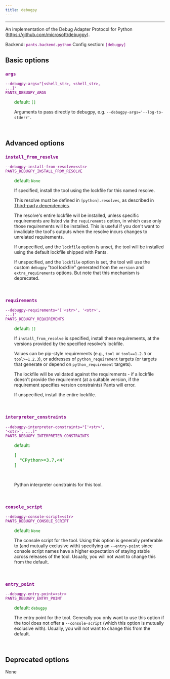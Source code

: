 ```yaml
---
title: debugpy
---
```


---

An implementation of the Debug Adapter Protocol for Python (https://github.com/microsoft/debugpy).

Backend: <span style="color: purple"><code>pants.backend.python</code></span>
Config section: <span style="color: purple"><code>[debugpy]</code></span>

## Basic options

<div style="color: purple">

### `args`

  <code>--debugpy-args=&quot;[&lt;shell_str&gt;, &lt;shell_str&gt;, ...]&quot;</code><br>
  <code>PANTS_DEBUGPY_ARGS</code><br>
</div>
<div style="padding-left: 2em;">
<span style="color: green">default: <code>[]</code></span>

<br>

Arguments to pass directly to debugpy, e.g. `--debugpy-args='--log-to-stderr'`.

</div>
<br>

## Advanced options

<div style="color: purple">

### `install_from_resolve`

  <code>--debugpy-install-from-resolve=&lt;str&gt;</code><br>
  <code>PANTS_DEBUGPY_INSTALL_FROM_RESOLVE</code><br>
</div>
<div style="padding-left: 2em;">
<span style="color: green">default: <code>None</code></span>

<br>

If specified, install the tool using the lockfile for this named resolve.

This resolve must be defined in `[python].resolves`, as described in [Third-party dependencies](doc:python-third-party-dependencies#user-lockfiles).

The resolve's entire lockfile will be installed, unless specific requirements are listed via the `requirements` option, in which case only those requirements will be installed. This is useful if you don't want to invalidate the tool's outputs when the resolve incurs changes to unrelated requirements.

If unspecified, and the `lockfile` option is unset, the tool will be installed using the default lockfile shipped with Pants.

If unspecified, and the `lockfile` option is set, the tool will use the custom `debugpy` "tool lockfile" generated from the `version` and `extra_requirements` options. But note that this mechanism is deprecated.

</div>
<br>

<div style="color: purple">

### `requirements`

  <code>--debugpy-requirements=&quot;['&lt;str&gt;', '&lt;str&gt;', ...]&quot;</code><br>
  <code>PANTS_DEBUGPY_REQUIREMENTS</code><br>
</div>
<div style="padding-left: 2em;">
<span style="color: green">default: <code>[]</code></span>

<br>

If `install_from_resolve` is specified, install these requirements, at the versions provided by the specified resolve's lockfile.

Values can be pip-style requirements (e.g., `tool` or `tool==1.2.3` or `tool>=1.2.3`), or addresses of `python_requirement` targets (or targets that generate or depend on `python_requirement` targets).

The lockfile will be validated against the requirements - if a lockfile doesn't provide the requirement (at a suitable version, if the requirement specifies version constraints) Pants will error.

If unspecified, install the entire lockfile.

</div>
<br>

<div style="color: purple">

### `interpreter_constraints`

  <code>--debugpy-interpreter-constraints=&quot;['&lt;str&gt;', '&lt;str&gt;', ...]&quot;</code><br>
  <code>PANTS_DEBUGPY_INTERPRETER_CONSTRAINTS</code><br>
</div>
<div style="padding-left: 2em;">
<span style="color: green">default: <pre>[
  "CPython&gt;=3.7,&lt;4"
]</pre></span>

<br>

Python interpreter constraints for this tool.

</div>
<br>

<div style="color: purple">

### `console_script`

  <code>--debugpy-console-script=&lt;str&gt;</code><br>
  <code>PANTS_DEBUGPY_CONSOLE_SCRIPT</code><br>
</div>
<div style="padding-left: 2em;">
<span style="color: green">default: <code>None</code></span>

<br>

The console script for the tool. Using this option is generally preferable to (and mutually exclusive with) specifying an `--entry-point` since console script names have a higher expectation of staying stable across releases of the tool. Usually, you will not want to change this from the default.

</div>
<br>

<div style="color: purple">

### `entry_point`

  <code>--debugpy-entry-point=&lt;str&gt;</code><br>
  <code>PANTS_DEBUGPY_ENTRY_POINT</code><br>
</div>
<div style="padding-left: 2em;">
<span style="color: green">default: <code>debugpy</code></span>

<br>

The entry point for the tool. Generally you only want to use this option if the tool does not offer a `--console-script` (which this option is mutually exclusive with). Usually, you will not want to change this from the default.

</div>
<br>

## Deprecated options

None
